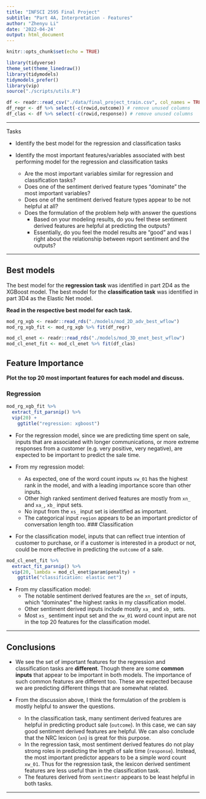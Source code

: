 ```yaml
---
title: "INFSCI 2595 Final Project"
subtitle: "Part 4A, Interpretation - Features"
author: "Zhenyu Li"
date: '2022-04-24'
output: html_document
---
```


```r
knitr::opts_chunk$set(echo = TRUE)
```

```r
library(tidyverse)
theme_set(theme_linedraw())
library(tidymodels)
tidymodels_prefer()
library(vip)
source("./scripts/utils.R")
```


```r
df <- readr::read_csv("./data/final_project_train.csv", col_names = TRUE)
df_regr <- df %>% select(-c(rowid,outcome)) # remove unused columns
df_clas <- df %>% select(-c(rowid,response)) # remove unused columns
```

----

Tasks

- Identify the best model for the regression and classification tasks

- Identify the most important features/variables associated with best performing model for the regression and classification tasks
  - Are the most important variables similar for regression and classification tasks?
  - Does one of the sentiment derived feature types “dominate” the most important variables?
  - Does one of the sentiment derived feature types appear to be not helpful at all?
  - Does the formulation of the problem help with answer the questions
    - Based on your modeling results, do you feel these sentiment derived features are helpful at predicting the outputs?
    - Essentially, do you feel the model results are “good” and was I right about the relationship between report sentiment and the outputs?

----

## Best models

The best model for the **regression task** was identified in part 2D4 as the XGBoost model. 
The best model for the **classification task** was identified in part 3D4 as the Elastic Net model. 

**Read in the respective best model for each task.**

```r
mod_rg_xgb <- readr::read_rds("./models/mod_2D_adv_best_wflow")
mod_rg_xgb_fit <- mod_rg_xgb %>% fit(df_regr)

mod_cl_enet <- readr::read_rds("./models/mod_3D_enet_best_wflow")
mod_cl_enet_fit <- mod_cl_enet %>% fit(df_clas)
```

## Feature Importance

**Plot the top 20 most important features for each model and discuss.**

### Regression

```r
mod_rg_xgb_fit %>% 
  extract_fit_parsnip() %>% 
  vip(20) + 
    ggtitle("regression: xgboost")
```

- For the regression model, since we are predicting time spent on sale, inputs that are associated with longer communications, or more extreme responses from a customer (e.g. very positive, very negative), are expected to be important to predict the sale time. 

- From my regression model:
  - As expected, one of the word count inputs `xw_01` has the highest rank in the model, and with a leading importance score than other inputs. 
  - Other high ranked sentiment derived features are mostly from `xn_` and `xa_`, `xb_` input sets.
  - No input from the `xs_` input set is identified as important. 
  - The categorical input `region` appears to be an important predictor of conversation length too. 
### Classification

- For the classification model, inputs that can reflect true intention of customer to purchase, or if a customer is interested in a product or not, could be more effective in predicting the `outcome` of a sale. 

```r
mod_cl_enet_fit %>% 
  extract_fit_parsnip() %>% 
  vip(20, lambda = mod_cl_enet$param$penalty) +
    ggtitle("classification: elastic net")
```

- From my classification model:
  - The notable sentiment derived features are the `xn_` set of inputs, which "dominates" the highest ranks in my classification model. 
  - Other sentiment derived inputs include mostly `xa_` and `xb_` sets. 
  - Most `xs_` sentiment input set and the `xw_01` word count input are not in the top 20 features for the classification model. 

----

## Conclusions

- We see the set of important features for the regression and classification tasks are **different**. Though there are some **common inputs** that appear to be important in both models. The importance of such common features are different too. These are expected because we are predicting different things that are somewhat related.   

- From the discussion above, I think the formulation of the problem is mostly helpful to answer the questions. 
  - In the classification task, many sentiment derived features are helpful in predicting product sale (`outcome`). In this case, we can say good sentiment derived features are helpful. We can also conclude that the NRC lexicon (`xn`) is great for this purpose.  
  - In the regression task, most sentiment derived features do not play strong roles in predicting the length of sale time (`response`). Instead, the most important predictor appears to be a simple word count `xw_01`.  Thus for the regression task, the lexicon derived sentiment features are less useful than in the classification task.  
  - The features derived from `sentimentr` appears to be least helpful in both tasks.  

----
